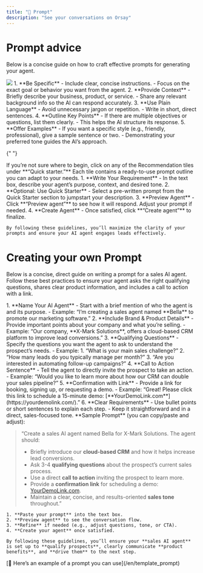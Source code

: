```yaml
---
title: "📝 Prompt"
description: "See your conversations on Orsay"
---
```


# Prompt advice

Below is a concise guide on how to craft effective prompts for generating your agent.

<AccordionGroup>
  <Accordion title="💡 Tips for Writing Great Prompts">
    <img style={{ borderRadius: "0.5rem" }} src="/image_prompt/1.png" />
    1. **Be Specific**
       - Include clear, concise instructions.
       - Focus on the exact goal or behavior you want from the agent.
    2. **Provide Context**
       - Briefly describe your business, product, or service.
       - Share any relevant background info so the AI can respond accurately.
    3. **Use Plain Language**
       - Avoid unnecessary jargon or repetition.
       - Write in short, direct sentences.
    4. **Outline Key Points**
       - If there are multiple objectives or questions, list them clearly.
       - This helps the AI structure its response.
    5. **Offer Examples**
       - If you want a specific style (e.g., friendly, professional), give a sample sentence or two.
       - Demonstrating your preferred tone guides the AI’s approach.
  </Accordion>

{" "}

<Accordion title="🛫 Quick Starter Recommendations">
  If you’re not sure where to begin, click on any of the Recommendation tiles
  under **“Quick starter.”** Each tile contains a ready-to-use prompt outline
  you can adapt to your needs.
</Accordion>

  <Accordion title="🤖 Creating Your Agent">
    1. **Write Your Requirement**
       - In the text box, describe your agent’s purpose, context, and desired tone.
    2. **Optional: Use Quick Starter**
       - Select a pre-written prompt from the Quick Starter section to jumpstart your description.
    3. **Preview Agent**
       - Click **“Preview agent”** to see how it will respond. Adjust your prompt if needed.
    4. **Create Agent**
       - Once satisfied, click **“Create agent”** to finalize.

    By following these guidelines, you’ll maximize the clarity of your prompts and ensure your AI agent engages leads effectively.

  </Accordion>
</AccordionGroup>

# Creating your own Prompt

Below is a concise, direct guide on writing a prompt for a sales AI agent. Follow these best practices to ensure your agent asks the right qualifying questions, shares clear product information, and includes a call to action with a link.

<AccordionGroup>
  <Accordion title="💪 Best Practices for Sales Agent Prompts">
    1. **Name Your AI Agent**
       - Start with a brief mention of who the agent is and its purpose.
       - Example: “I’m creating a sales agent named **Bella** to promote our marketing software.”
    2. **Include Brand & Product Details**
       - Provide important points about your company and what you’re selling.
       - Example: “Our company, **X-Mark Solutions**, offers a cloud-based CRM platform to improve lead conversions.”
    3. **Qualifying Questions**
       - Specify the questions you want the agent to ask to understand the prospect’s needs.
       - Example:
         1. “What is your main sales challenge?”
         2. “How many leads do you typically manage per month?”
         3. “Are you interested in automating follow-up campaigns?”
    4. **Call to Action Sentence**
       - Tell the agent to directly invite the prospect to take an action.
       - Example: “Would you like to learn more about how our CRM can double your sales pipeline?”
    5. **Confirmation with Link**
       - Provide a link for booking, signing up, or requesting a demo.
       - Example: “Great! Please click this link to schedule a 15-minute demo: [**YourDemoLink.com**](https://yourdemolink.com/).”
    6. **Clear Requirements**
       - Use bullet points or short sentences to explain each step.
       - Keep it straightforward and in a direct, sales-focused tone.
  </Accordion>

  <Accordion title="Putting It All Together">
    **Sample Prompt** (you can copy/paste and adjust):

> “Create a sales AI agent named Bella for X-Mark Solutions. The agent should:
>
> - Briefly introduce our **cloud-based CRM** and how it helps increase lead conversions.
> - Ask 3-4 **qualifying questions** about the prospect’s current sales process.
> - Use a direct **call to action** inviting the prospect to learn more.
> - Provide a **confirmation link** for scheduling a demo: [YourDemoLink.com](https://yourdemolink.com/).
> - Maintain a clear, concise, and results-oriented **sales tone** throughout.”

    1. **Paste your prompt** into the text box.
    2. **Preview agent** to see the conversation flow.
    3. **Refine** if needed (e.g., adjust questions, tone, or CTA).
    4. **Create your agent** once satisfied.

    By following these guidelines, you’ll ensure your **sales AI agent** is set up to **qualify prospects**, clearly communicate **product benefits**, and **drive them** to the next step.

  </Accordion>
</AccordionGroup>
[📝 Here’s an example of a prompt you can use](/en/template_prompt)
